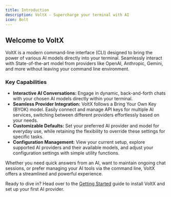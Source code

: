 ```yaml
---
title: Introduction
description: VoltX - Supercharge your terminal with AI
icon: Bolt
---
```


## Welcome to VoltX

VoltX is a modern command-line interface (CLI) designed to bring the power of various AI models directly into your terminal. Seamlessly interact with State-of-the-art model from providers like OpenAI, Anthropic, Gemini, and more without leaving your command line environment.

### Key Capabilities

- **Interactive AI Conversations:** Engage in dynamic, back-and-forth chats with your chosen AI models directly within your terminal.
- **Seamless Provider Integration:** VoltX follows a Bring Your Own Key (BYOK) model. Easily connect and manage API keys for multiple AI services, switching between different providers effortlessly based on your needs.
- **Customizable Defaults:** Set your preferred AI provider and model for everyday use, while retaining the flexibility to override these settings for specific tasks.
- **Configuration Management:** View your current setup, explore supported AI providers and their available models, and adjust your configuration settings with simple utility functions.

Whether you need quick answers from an AI, want to maintain ongoing chat sessions, or prefer managing your AI tools via the command line, VoltX offers a streamlined and powerful experience.

Ready to dive in? Head over to the [Getting Started](/docs/quickstart/getting-started) guide to install VoltX and set up your first AI provider.
